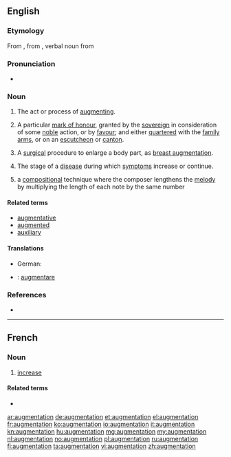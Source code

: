 ==English==

===Etymology===
From {{etyl|fro}} {{term|lang=fro|augmentacion}}, from {{etyl|la}} {{term|lang=la|augmentatio}}, verbal noun from {{term|lang=la|augmento||to increase}}

===Pronunciation===
* {{rhymes|eɪʃən}}

===Noun===
{{en-noun}}

# The act or process of [[augment]]ing.
# {{heraldry}} A particular [[mark of honour]], granted by the [[sovereign]] in consideration of some [[noble]] action, or by [[favour]]; and either [[quarter]]ed with the [[family arms]], or on an [[escutcheon]] or [[canton]].
# {{medicine}} A [[surgical]] procedure to enlarge a body part, as [[breast augmentation]].
# {{medicine}} The stage of a [[disease]] during which [[symptom]]s increase or continue.
# {{music}} a [[compose|compositional]] technique where the composer lengthens the [[melody]] by multiplying the length of each note by the same number

====Related terms====
* [[augmentative]]
* [[augmented]]
* [[auxiliary]]

====Translations====
{{trans-top|the act or process of augmenting}}
{{trans-mid}}
{{trans-bottom}}

{{trans-top|in heraldry: a particular mark of honour}}
{{trans-mid}}
{{trans-bottom}}

{{trans-top|medicine: a surgical procedure to enlarge a body part, as breast augmentation}}
* German: {{t|de|Vergrößerung|f}}
{{trans-mid}}
{{trans-bottom}}

{{trans-top|medicine: the stage of a disease during which symptoms increase or continue}}
{{trans-mid}}
{{trans-bottom}}

{{trans-top|music: a compositional technique}}
{{trans-mid}}
{{trans-bottom}}

{{checktrans-top}}
* {{ttbc|ro}}: [[augmentare]]
{{checktrans-bottom}}

===References===
* {{R:Heraldry 1862}}

----

==French==

===Noun===
{{fr-noun|f}}

# [[increase]]

====Related terms====
* {{l|fr|augmenter}}

[[ar:augmentation]]
[[de:augmentation]]
[[et:augmentation]]
[[el:augmentation]]
[[fr:augmentation]]
[[ko:augmentation]]
[[io:augmentation]]
[[it:augmentation]]
[[kn:augmentation]]
[[hu:augmentation]]
[[mg:augmentation]]
[[my:augmentation]]
[[nl:augmentation]]
[[no:augmentation]]
[[pl:augmentation]]
[[ru:augmentation]]
[[fi:augmentation]]
[[ta:augmentation]]
[[vi:augmentation]]
[[zh:augmentation]]